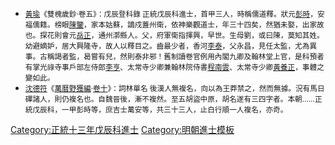 {{Navbox
|name = 正統十三年戊辰科殿試金榜
|title = 正統十三年（[[1448年]]）戊辰科殿試金榜
|titlestyle = background-color:#FFD700;
|image =
|style = width:100%;text-align:center; 
|groupstyle = text-align:center; background-color:#FFD700;
|liststyle = text-align:center;
|state = {{{state<includeonly>|collapsed</includeonly>}}}
|group1 = 第一甲<br>賜進士及第<br>共3名
|list1 = '''[[彭時|彭　時]]''' - '''[[陳鑑 (正統進士)|陳　鑑]]''' - '''[[岳正|岳　正]]'''

|group2 = 第二甲<br>賜進士出身<br>共50名
|list2 = [[萬安 (正統進士)|萬　安]] - [[曹鼎 (正統進士)|曹　鼎]] - [[毛玉 (正統進士)|毛　玉]] - [[陳錡 (正統進士)|陳　錡]] - [[羅俊 (正統進士)|羅　俊]] - [[夏寅|夏　寅]] - [[梅倫 (正統進士)|梅　倫]] - [[徐溥 (正統進士)|徐　溥]] - [[黃溥|黃　溥]] - [[翁世用]]<br>[[胡皡|胡　皡]] - [[錢澍 (正統進士)|錢　澍]] - [[劉景星]] - [[周瑚|周　瑚]] - [[邢宥|邢　宥]] - [[熊瓚|熊　瓚]] - [[王常 (正統進士)|王　常]] - [[王汝霖 (正統進士)|王汝霖]] - [[康圭|康　圭]] - [[朱厚|朱　厚]]<br>[[楊宜 (正統進士)|楊　宜]] - [[桂怡|桂　怡]] - [[劉洙|劉　洙]] - [[劉吉|劉　吉]] - [[何陞|何　陞]] - [[何宜|何　宜]] - [[倪敬|倪　敬]] - [[周琰 (正統進士)|周　琰]] - [[孫茂 (明朝)|孫　茂]] - [[張聰 (正統進士)|張　聰]]<br>[[沈義|沈　義]] - [[鄭顯|鄭　顯]] - [[劉珝|劉　珝]] - [[吳禮|吳　禮]] - [[李蕃 (正統進士)|李　蕃]] - [[沈琮 (正統戊辰進士)|沈　琮]] - [[汪回顯]] - [[王勤 (正統進士)|王　勤]] - [[謝昶|謝　昶]] - [[謝瓌|謝　瓌]]<br>[[黃譽|黃　譽]] - [[譚廣 (正統進士)|譚　廣]] - [[白行順]] - [[陸阜|陸　阜]] - [[李泰 (正統戊辰進士)|李　泰]] - [[程昊|程　昊]] - [[陳蘭 (正統進士)|陳　蘭]] - [[李英 (正統進士)|李　英]] - [[宋弼|宋　弼]] - [[沈敬|沈　敬]]

|group3 = 第三甲<br>賜同進士出身<br>共97名
|list3 = [[高崇|高　崇]] - [[蔣敷|蔣　敷]] - [[徐珢|徐　珢]] - [[戴珉|戴　珉]] - [[李玘_(正統進士)|李　玘]]<!---題名碑錄寫作王字旁巳---> - [[朱永寧]] - [[曾瓚|曾　瓚]] - [[邢讓|邢　讓]] - [[劉清 (正統進士)|劉　清]] - [[谢骞|謝　騫]]<br>[[車寧|車　寧]] - [[陈俊 (明朝尚书)|陳　俊]] - [[焦鈍|焦　鈍]] - [[王琮 (正統進士)|王　琮]] - [[李本道]] - [[楊文琳]] - [[曹恂|曹　恂]] - [[且樂|且　樂]] - [[楊斆|楊　斆]] - [[蕭九成 (正統進士)|蕭九成]]<br>[[秦敬|秦　敬]] - [[沈瓛|沈　瓛]] - [[喬毅|喬　毅]] - [[李本 (正統進士)|李　本]] - [[方輔|方　輔]] - [[黃節 (正統進士)|黃　節]] - [[余複 (正統進士)|余　複]] - [[汪甫|汪　甫]] - [[李鏞 (正統進士)|李　鏞]] - [[王恕 (明朝)|王　恕]]<br>[[舒庭謨]] - [[孫昱|孫　昱]] - [[吳淳|吳　淳]] - [[王芳 (正統進士)|王　芳]] - [[孟祥 (明朝)|孟　祥]] - [[曹輔 (正統進士)|曹　輔]] - [[鄭和 (正統進士)|鄭　和]] - [[國盛|國　盛]] - [[韓敏|韓　敏]] - [[李尚 (正統進士)|李　尚]]<br>[[彭廣|彭　廣]] - [[尹旻|尹　旻]] - [[張斐|張　斐]] - [[王讓 (正統進士)|王　讓]] - [[戴昂|戴　昂]] - [[劉泰 (正統進士)|劉　泰]] - [[黃裳 (正統戊辰進士)|黃　裳]] - [[洪常|洪　常]] - [[葉祿|葉　祿]] - [[李讚|李　讚]]<br>[[閉悌|閉　悌]] - [[李寬 (正統進士)|李　寬]] - [[張鎣|張　鎣]] - [[王正 (正統進士)|王　正]] - [[王璧|王　璧]] - [[鄭文康]] - [[江真|江　真]] - [[華顯|華　顯]] - [[盛綸|盛　綸]] - [[唐澞|唐　澞]]<br>[[王育 (明朝)|王　育]] - [[沈祥|沈　祥]] - [[張奎 (正統進士)|張　奎]] - [[謝琚|謝　琚]] - [[周騤|周　騤]] - [[潘榮|潘　榮]] - [[王璽 (和州)|王　璽]] - [[霍榮|霍　榮]] - [[周翔 (正统进士)|周　翔]] - [[劉濟 (正統進士)|劉　濟]]<br>[[王玭|王　玭]] - [[黃紱|黃　紱]] - [[任孜|任　孜]] - [[郭安 (明朝)|郭　安]] - [[呂鐸|呂　鐸]] - [[李堅 (正統進士)|李　堅]] - [[越堅|越　堅]] - [[高瑛|高　瑛]] - [[張純 (正統戊辰進士)|張　純]] - [[朱瑄 (正統進士)|朱　瑄]]<br>[[李璉 (正統進士)|李　璉]] - [[孫瓊|孫　瓊]] - [[王豪 (正統進士)|王　豪]] - [[瞿泰安]] - [[廖俊 (正統進士)|廖　俊]] - [[葉普亮]] - [[楊進 (正統進士)|楊　進]] - [[楊紹 (正統進士)|楊　紹]] - [[歐輝|歐　輝]] - [[趙蕃 (正統進士)|趙　蕃]]<br>[[張瓚 (正統進士)|張　瓚]] - [[成章|成　章]] - [[盧昇|盧　昇]] - [[楊瓚 (正統進士)|楊　瓚]] - [[陳璘 (正統進士)|陳　璘]] - [[黃得溫]] - [[楊恕 (正統進士)|楊　恕]]<span style="color: #FFFFFF;"> - －－－ - －－－ - －－－</span>
|belowstyle = text-align: center; background-color:#FFD700;
|below='''前一科：[[Template:正統十年乙丑科殿試金榜|正統十年乙丑科]]　'''·'''　後一科：[[Template:景泰二年辛未科殿試金榜|景泰二年辛未科]]'''<br />'''同科副榜：[[Template:正統十三年戊辰科會試副榜|正統十三年戊辰科]]'''
}}
[[Category:正統十三年戊辰科進士]]
<noinclude>
[[Category:正統十三年戊辰科進士| ]]
[[Category:明朝進士模板]]
*<small>[[黃瑜]]《雙槐歲鈔·卷五》：戊辰登科錄 正統戊辰科進士，首甲三人，時稱儒道釋。狀元[[彭時]]，安福儒籍。榜眼[[陳鑒]]，家本姑蘇，謫戍蓋州衛，依神樂觀道士，年三十四矣，然猶未娶，出家故也。探花則會元[[岳正]]，通州漷縣人。父，府軍衛指揮興，早世。生母劉，或曰陳，莫知其姓。幼避嫡妒，居大興隆寺，故人以釋目之。齒最少者，香河[[李泰]]，父永昌，見任太監，尤為異事。古稱謁者監，曷嘗有兒，然則泰非邪！舊制讀卷官例用內閣九卿及翰林堂上官，是科預者有掌光祿寺事戶部左侍郎[[李亨]]、太常寺少卿兼翰林院侍書[[程南雲]]、太常寺少卿[[黃養正]]，事體之變如此。
*[[沈德符]]《[[萬曆野獲編]]·[[s:萬曆野獲編/卷10|卷十]]》：詞林單名 後漢人無複名，向以為王莽禁之，然而無據。況有馬日磾諸人，則仍複名也。自魏晉後，漸不複然。至五胡盜中原，胡名遂有三四字者。本朝……正統戊辰科，一甲彭時等，庶吉士萬安等，共三十三人，止白行順一人複名，亦奇。</small></noinclude>